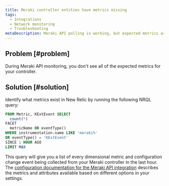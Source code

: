 ```yaml
---
title: Meraki controller entities have metrics missing
tags:
  - Integrations
  - Network monitoring
  - Troubleshooting
metaDescription: Meraki API polling is working, but expected metrics are missing.
---
```


## Problem [#problem]

During Meraki API monitoring, you don't see all of the expected metrics for your controller.

## Solution [#solution]

Identify what metrics exist in New Relic by running the following NRQL query:

```sql
FROM Metric, KExtEvent SELECT
  count(*)
FACET
  metricName OR eventType()
WHERE instrumentation.name LIKE 'meraki%'
OR eventType() = 'KExtEvent'
SINCE 1 HOUR AGO
LIMIT MAX
```

This query will give you a list of every dimensional metric and configuration change event being collected from your Meraki controller in the last hour. The [configuration documentation for the Meraki API integration](/docs/network-performance-monitoring/advanced/advanced-config/#meraki) describes the metrics and attributes available based on different options in your settings.